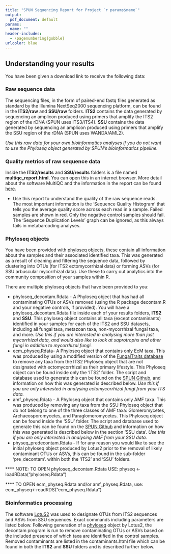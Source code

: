 ```yaml
---
title: "SPUN Sequencing Report for Project `r params$name`"
output:
  pdf_document: default
params:
  name: ""
header-includes:
  - \pagenumbering{gobble}
urlcolor: blue
---
```


## Understanding your results

You have been given a download link to receive the following data:

### Raw sequence data

The sequencing files, in the form of paired-end fastq files generated as standard by the Illumina NextSeq2000 sequencing platform, can be found in the **ITS2/raw** and **SSU/raw** folders. **ITS2** contains the data generated by sequencing an amplicon produced using primers that amplify the ITS2 region of the rDNA (SPUN uses ITS3/ITS4). **SSU** contains the data generated by sequencing an amplicon produced using primers that amplify the SSU region of the rDNA (SPUN uses WANDA/AML2). 

*Use this raw data for your own bioinformatics analyses if you do not want to use the Phyloseq object generated by SPUN's bioinformatics pipeline.*

### Quality metrics of raw sequence data

Inside the **ITS2/results** and **SSU/results** folders is a file named **multiqc_report.html**. You can open this in an internet browser. More detail about the software MultiQC and the information in the report can be found [here](https://docs.seqera.io/multiqc).

- Use this report to understand the quality of the raw sequence reads. The most important information is the 'Sequence Quality Histogram' that tells you the average quality score across each read in a sample. Failed samples are shown in red. Only the negative control samples should fail. The 'Sequence Duplication Levels' graph can be ignored, as this always fails in metabarcoding analyses.

### Phyloseq objects

You have been provided with [phyloseq](https://joey711.github.io/phyloseq/index.html) objects, these contain all information about the samples and their associated identified taxa. This was generated as a result of cleaning and filtering the sequence data, followed by clustering into OTUs (for ITS2 ectomycorrhizal data) or forming ASVs (for SSU arbuscular mycorrhizal data). Use these to carry out analytics into the community composition of your samples within R. 

There are multiple phyloseq objects that have been provided to you:

- phyloseq_decontam.Rdata - A Phyloseq object that has had all contaminating OTUs or ASVs removed (using the R package decontam.R and your negative controls, if provided). You will have a phyloseq_decontam.Rdata file inside each of your results folders, **ITS2** and **SSU**. This phyloseq object contains all taxa (except contaminants) identified in your samples for each of the ITS2 and SSU datasets, including all fungal taxa, metazoan taxa, non-mycorrhizal fungal taxa, and more. *Use this if you are interested in analysing more than just mycorrhizal data, and would also like to look at saprotrophs and other fungi in addition to mycorrhizal fungi.*
- ecm_physeq.Rdata- A Phyloseq object that contains only EcM taxa. This was produced by using a modified version of the [FungalTraits database](https://link.springer.com/article/10.1007/s13225-020-00466-2) to remove any taxa from the ITS2 Phyloseq object that are not designated with ectomycorrhizal as their primary lifestyle. This Phyloseq object can be found inside only the 'ITS2' folder. The script and database used to generate this can be found on the [SPUN Github](https://github.com/SocietyProtectionUndergroundNetworks/sequencing-submission-form/tree/master/r_scripts), and information on how this was generated is described below. *Use this if you are only interested in analysing ectomycorrhizal fungi from your ITS data.*
- amf_physeq.Rdata - A Phyloseq object that contains only AMF taxa. This was produced by removing any taxa from the SSU Phyloseq object that do not belong to one of the three classes of AMF taxa: Glomeromycetes, Archaeosporomycetes, and Paraglomeromycetes. This Phyloseq object can be found inside the 'SSU' folder. The script and database used to generate this can be found on the [SPUN Github](https://github.com/SocietyProtectionUndergroundNetworks/sequencing-submission-form/tree/master/r_scripts) and information on how this was generated is described below in the section 'SSU data'. *Use this if you are only interested in analysing AMF from your SSU data.*
- physeq_predecontam.Rdata - If for any reason you would like to see the initial phyloseq object produced by Lotus2 prior to the removal of likely contaminant OTUs or ASVs, this can be found in the sub-folder 'pre_decontam'. within both the 'ITS2' and 'SSU' folders.

**** NOTE: TO OPEN phyloseq_decontam.Rdata USE:
physeq <- loadRData("phyloseq.Rdata")

**** TO OPEN ecm_physeq.Rdata and/or amf_physeq.Rdata, use:
ecm_physeq<-readRDS("ecm_physeq.Rdata")

### Bioinformatics processing

The software [LotuS2](https://lotus2.earlham.ac.uk/) was used to designate OTUs from ITS2 sequences and ASVs from SSU sequences. Exact commands including parameters are listed below. Following generation of a [phyloseq](https://joey711.github.io/phyloseq/) object by Lotus2, the decontam program is run to remove contaminating OTUs or ASVs based on the included presence of which taxa are identified in the control samples. Removed contaminants are listed in the contaminants.html file which can be found in both the **ITS2** and **SSU** folders and is described further below.
